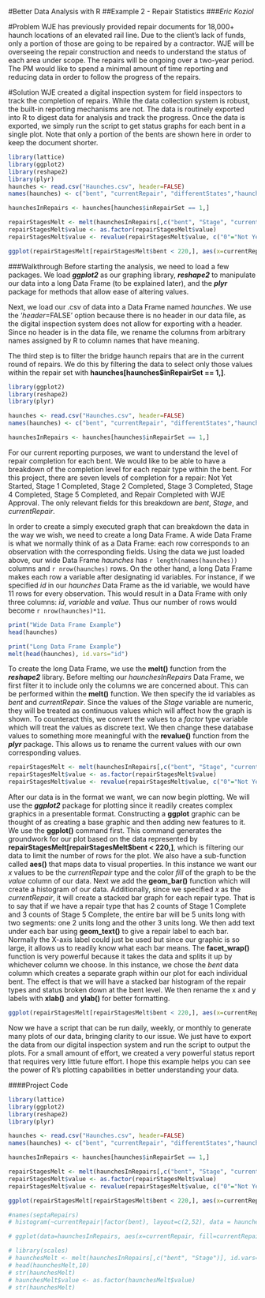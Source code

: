 #Better Data Analysis with R
##Example 2 - Repair Statistics
###*Eric Koziol*

#Problem
WJE has previously provided repair documents for 18,000+ haunch locations of an elevated rail line. Due to the client's lack of funds, only a portion of those are going to be repaired by a contractor.  WJE will be overseeing the repair construction and needs to understand the status of each area under scope.  The repairs will be ongoing over a two-year period.  The PM would like to spend a minimal amount of time reporting and reducing data in order to follow the progress of the repairs.  


#Solution
WJE created a digital inspection system for field inspectors to track the completion of repairs.  While the data collection system is robust, the built-in reporting mechanisms are not.  The data is routinely exported into R to digest data for analysis and track the progress.  Once the data is exported, we simply run the script to get status graphs for each bent in a single plot.  Note that only a portion of the bents are shown here in order to keep the document shorter.


```r
library(lattice)
library(ggplot2)
library(reshape2)
library(plyr)
haunches <- read.csv("Haunches.csv", header=FALSE)
names(haunches) <- c("bent", "currentRepair", "differentStates","haunch", "haunchid", "id", "inRepairSet", "inspected",  "itemsComplete", "span", "specifiedRepair", "Stage")

haunchesInRepairs <- haunches[haunches$inRepairSet == 1,]

```

```r
repairStagesMelt <- melt(haunchesInRepairs[,c("bent", "Stage", "currentRepair")], id.vars=c("bent", "currentRepair"))
repairStagesMelt$value <- as.factor(repairStagesMelt$value)
repairStagesMelt$value <- revalue(repairStagesMelt$value, c("0"="Not Yet Started", "1"="Stage 1 Complete", "2" = "Stage 2 Complete", "3" = "Stage 3 Complete", "4" = "Stage 4 Complete", "5" = "Stage 5 complete", "6" = "Repair Completed and WJE Approved"))
```

```r
ggplot(repairStagesMelt[repairStagesMelt$bent < 220,], aes(x=currentRepair, fill=value)) + geom_bar() + geom_text(aes(y=-0.5, label = currentRepair)) + facet_wrap(~bent, ncol = 1) + xlab("Repair Type") + ylab("Number of Repairs")
```


###Walkthrough
Before starting the analysis, we need to load a few packages.  We load ***ggplot2*** as our graphing library, ***reshape2*** to manipulate our data into a long Data Frame (to be explained later), and the ***plyr*** package for methods that allow ease of altering values.

Next, we load our .csv of data into a Data Frame named *haunches*.  We use the '*header*=FALSE' option because there is no header in our data file, as the digital inspection system does not allow for exporting with a header.  Since no header is in the data file, we rename the columns from arbitrary names assigned by R to column names that have meaning.

The third step is to filter the bridge haunch repairs that are in the current round of repairs.  We do this by filtering the data to select only those values within the repair set with **haunches[haunches$inRepairSet == 1,]**.
```r
library(ggplot2)
library(reshape2)
library(plyr)

haunches <- read.csv("Haunches.csv", header=FALSE)
names(haunches) <- c("bent", "currentRepair", "differentStates","haunch", "haunchid", "id", "inRepairSet", "inspected",  "itemsComplete", "span", "specifiedRepair", "Stage")

haunchesInRepairs <- haunches[haunches$inRepairSet == 1,]

```

For our current reporting purposes, we want to understand the level of repair completion for each bent.  We would like to be able to have a breakdown of the completion level for each repair type within the bent.  For this project, there are seven levels of completion for a repair: Not Yet Started, Stage 1 Completed, Stage 2 Completed, Stage 3 Completed, Stage 4 Completed, Stage 5 Completed, and Repair Completed with WJE Approval. The only relevant fields for this breakdown are *bent*, *Stage*, and *currentRepair*.

In order to create a simply executed graph that can breakdown the data in the way we wish, we need to create a long Data Frame.  A wide Data Frame is what we normally think of as a Data Frame: each row corresponds to an observation with the corresponding fields.  Using the data we just loaded above, our wide Data Frame *haunches* has `r length(names(haunches))` columns and `r nrow(haunches)` rows.  On the other hand, a long Data Frame makes each row a variable after designating id variables.  For instance, if we specified *id* in our *haunches* Data Frame as the id variable, we would have 11 rows for every observation.  This would result in a Data Frame with only three columns: *id*, *variable* and *value*.  Thus our number of rows would become `r nrow(haunches)*11`.

```r
print("Wide Data Frame Example")
head(haunches)

print("Long Data Frame Example")
melt(head(haunches), id.vars="id")
```

To create the long Data Frame, we use the **melt()** function from the ***reshape2*** library.  Before melting our *haunchesInRepairs* Data Frame, we first filter it to include only the columns we are concerned about.  This can be performed within the **melt()** function.  We then specify the id variables as *bent* and *currentRepair*.  Since the values of the *Stage* variable are numeric, they will be treated as continuous values which will affect how the graph is shown.  To counteract this, we convert the values to a *factor* type variable which will treat the values as discrete text.  We then change these database values to something more meaningful with the **revalue()** function from the ***plyr*** package. This allows us to rename the current values with our own corresponding values.

```r
repairStagesMelt <- melt(haunchesInRepairs[,c("bent", "Stage", "currentRepair")], id.vars=c("bent", "currentRepair"))
repairStagesMelt$value <- as.factor(repairStagesMelt$value)
repairStagesMelt$value <- revalue(repairStagesMelt$value, c("0"="Not Yet Started", "1"="Stage 1 Complete", "2" = "Stage 2 Complete", "3" = "Stage 3 Complete", "4" = "Stage 4 Complete", "5" = "Stage 5 complete", "6" = "Repair Completed with WJE Approval"))
```

After our data is in the format we want, we can now begin plotting.  We will use the ***ggplot2*** package for plotting since it readily creates complex graphics in a presentable format.  Constructing a **ggplot** graphic can be thought of as creating a base graphic and then adding new features to it.  We use the **ggplot()** command first. This command generates the groundwork for our plot based on the data represented by **repairStagesMelt[repairStagesMelt$bent < 220,]**, which is filtering our data to limit the number of rows for the plot.  We also have a sub-function called **aes()** that maps data to visual properties.  In this instance we want our *x* values to be the *currentRepair* type and the color *fill* of the graph to be the *value* column of our data.  Next we add the **geom_bar()** function which will create a histogram of our data.  Additionally, since we specified *x* as the *currentRepair*, it will create a stacked bar graph for each repair type.  That is to say that if we have a repair type that has 2 counts of Stage 1 Complete and 3 counts of Stage 5 Complete, the entire bar will be 5 units long with two segments: one 2 units long and the other 3 units long.  We then add text under each bar using **geom_text()** to give a repair label to each bar.  Normally the X-axis label could just be used but since our graphic is so large, it allows us to readily know what each bar means.  The **facet_wrap()** function is very powerful because it takes the data and splits it up by whichever column we choose.  In this instance, we chose the *bent* data column which creates a separate graph within our plot for each individual bent.  The effect is that we will have a stacked bar histogram of the repair types and status broken down at the bent level.  We then rename the x and y labels with **xlab()** and **ylab()** for better formatting.

```r
ggplot(repairStagesMelt[repairStagesMelt$bent < 220,], aes(x=currentRepair, fill=value)) + geom_bar() + geom_text(aes(y=-0.5, label = currentRepair)) + facet_wrap(~bent, ncol = 1) + xlab("Repair Type") + ylab("Number of Repairs")
```

Now we have a script that can be run daily, weekly, or monthly to generate many plots of our data, bringing clarity to our issue.  We just have to export the data from our digital inspection system and run the script to output the plots.  For a small amount of effort, we created a very powerful status report that requires very little future effort.  I hope this example helps you can see the power of R's plotting capabilities in better understanding your data.

####Project Code

```r
library(lattice)
library(ggplot2)
library(reshape2)
library(plyr)

haunches <- read.csv("Haunches.csv", header=FALSE)
names(haunches) <- c("bent", "currentRepair", "differentStates","haunch", "haunchid", "id", "inRepairSet", "inspected",  "itemsComplete", "span", "specifiedRepair", "Stage")

haunchesInRepairs <- haunches[haunches$inRepairSet == 1,]

repairStagesMelt <- melt(haunchesInRepairs[,c("bent", "Stage", "currentRepair")], id.vars=c("bent", "currentRepair"))
repairStagesMelt$value <- as.factor(repairStagesMelt$value)
repairStagesMelt$value <- revalue(repairStagesMelt$value, c("0"="Not Yet Started", "1"="Stage 1 Complete", "2" = "Stage 2 Complete", "3" = "Stage 3 Complete", "4" = "Stage 4 Complete", "5" = "Stage 5 complete", "6" = "Repair Completed and WJE Approved"))

ggplot(repairStagesMelt[repairStagesMelt$bent < 220,], aes(x=currentRepair, fill=value)) + geom_bar() + geom_text(aes(y=-0.5, label = currentRepair)) + facet_wrap(~bent, ncol = 1) + xlab("Repair Type") + ylab("Number of Repairs")

```

```r
#names(septaRepairs)
# histogram(~currentRepair|factor(bent), layout=c(2,52), data = haunches[with(haunches, order(-bent)),], labels=TRUE, type="count")

# ggplot(data=haunchesInRepairs, aes(x=currentRepair, fill=currentRepair)) + geom_histogram() + geom_text(aes(y=-0.5, label=currentRepair)) + stat_bin(binwidth=1, geom="text", aes(label=..count..), vjust=-0.5) + facet_wrap(~bent, ncol=2)

# library(scales)
# haunchesMelt <- melt(haunchesInRepairs[,c("bent", "Stage")], id.vars="bent")
# head(haunchesMelt,10)
# str(haunchesMelt)
# haunchesMelt$value <- as.factor(haunchesMelt$value)
# str(haunchesMelt)

```

